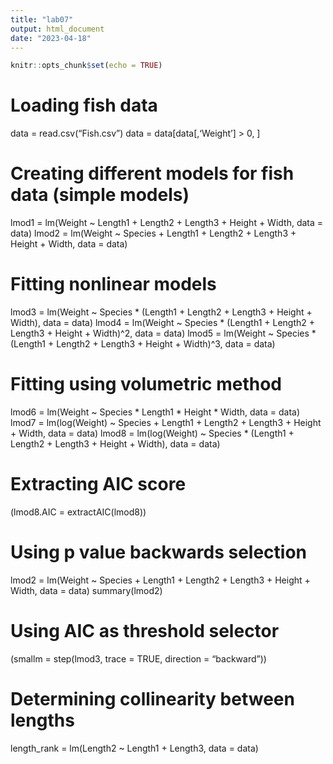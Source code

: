 ```yaml
---
title: "lab07"
output: html_document
date: "2023-04-18"
---
```


```r
knitr::opts_chunk$set(echo = TRUE)
```

# Loading fish data
data = read.csv("Fish.csv")
data = data[data[,'Weight'] > 0, ]

# Creating different models for fish data (simple models)
lmod1 = lm(Weight ~ Length1 + Length2 + Length3 + Height + Width, data = data)
lmod2 = lm(Weight ~ Species + Length1 + Length2 + Length3 + Height + Width, data = data)

# Fitting nonlinear models
lmod3 = lm(Weight ~ Species * (Length1 + Length2 + Length3 + Height + Width), data = data)
lmod4 = lm(Weight ~ Species * (Length1 + Length2 + Length3 + Height + Width)^2, data = data)
lmod5 = lm(Weight ~ Species * (Length1 + Length2 + Length3 + Height + Width)^3, data = data)

# Fitting using volumetric method
lmod6 = lm(Weight ~ Species * Length1 * Height * Width, data = data)
lmod7 = lm(log(Weight) ~ Species + Length1 + Length2 + Length3 + Height + Width, data = data)
lmod8 = lm(log(Weight) ~ Species * (Length1 + Length2 + Length3 + Height + Width), data = data)

# Extracting AIC score
(lmod8.AIC = extractAIC(lmod8))

# Using p value backwards selection
lmod2 = lm(Weight ~ Species + Length1 + Length2 + Length3 + Height + Width, data = data)
summary(lmod2)

# Using AIC as threshold selector
(smallm = step(lmod3, trace = TRUE, direction = "backward"))

# Determining collinearity between lengths
length_rank = lm(Length2 ~ Length1 + Length3, data = data)